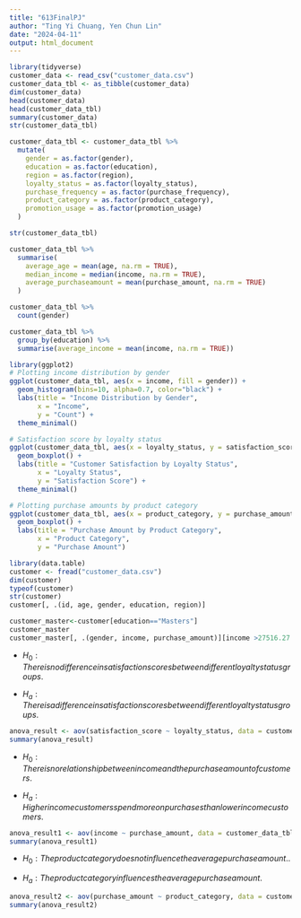 ```yaml
---
title: "613FinalPJ"
author: "Ting Yi Chuang, Yen Chun Lin"
date: "2024-04-11"
output: html_document
---
```



```r
library(tidyverse)
customer_data <- read_csv("customer_data.csv")
customer_data_tbl <- as_tibble(customer_data)
dim(customer_data)
head(customer_data)
head(customer_data_tbl)
summary(customer_data)
str(customer_data_tbl)
```


```r
customer_data_tbl <- customer_data_tbl %>%
  mutate(
    gender = as.factor(gender),
    education = as.factor(education),
    region = as.factor(region),
    loyalty_status = as.factor(loyalty_status),
    purchase_frequency = as.factor(purchase_frequency),
    product_category = as.factor(product_category),
    promotion_usage = as.factor(promotion_usage)
  )

str(customer_data_tbl)
```


```r
customer_data_tbl %>%
  summarise(
    average_age = mean(age, na.rm = TRUE),
    median_income = median(income, na.rm = TRUE),
    average_purchaseamount = mean(purchase_amount, na.rm = TRUE)
  )

customer_data_tbl %>%
  count(gender)

customer_data_tbl %>%
  group_by(education) %>%
  summarise(average_income = mean(income, na.rm = TRUE))
```


```r
library(ggplot2)
# Plotting income distribution by gender
ggplot(customer_data_tbl, aes(x = income, fill = gender)) +
  geom_histogram(bins=10, alpha=0.7, color="black") +
  labs(title = "Income Distribution by Gender",
       x = "Income", 
       y = "Count") +
  theme_minimal()

# Satisfaction score by loyalty status
ggplot(customer_data_tbl, aes(x = loyalty_status, y = satisfaction_score, fill = loyalty_status)) +
  geom_boxplot() +
  labs(title = "Customer Satisfaction by Loyalty Status", 
       x = "Loyalty Status", 
       y = "Satisfaction Score") +
  theme_minimal()

# Plotting purchase amounts by product category
ggplot(customer_data_tbl, aes(x = product_category, y = purchase_amount, fill = product_category)) +
  geom_boxplot() +
  labs(title = "Purchase Amount by Product Category", 
       x = "Product Category", 
       y = "Purchase Amount")

```


```r
library(data.table)
customer <- fread("customer_data.csv")
dim(customer)
typeof(customer)
str(customer)
customer[, .(id, age, gender, education, region)]
```


```r
customer_master<-customer[education=="Masters"]
customer_master
customer_master[, .(gender, income, purchase_amount)][income >27516.27 & purchase_amount > 9634.791 & gender == "Female"]
```


- $H_0: There is no difference in satisfaction scores between different loyalty status groups.$

- $H_a: There is a difference in satisfaction scores between different loyalty status groups.$

```r
anova_result <- aov(satisfaction_score ~ loyalty_status, data = customer_data_tbl)
summary(anova_result)
```
- $H_0: There is no relationship between income and the purchase amount of customers.$

- $H_a: Higher income customers spend more on purchases than lower income customers.$

```r
anova_result1 <- aov(income ~ purchase_amount, data = customer_data_tbl)
summary(anova_result1)
```


- $H_0: The product category does not influence the average purchase amount..$

- $H_a: The product category influences the average purchase amount.$

```r
anova_result2 <- aov(purchase_amount ~ product_category, data = customer_data_tbl)
summary(anova_result2)
```





